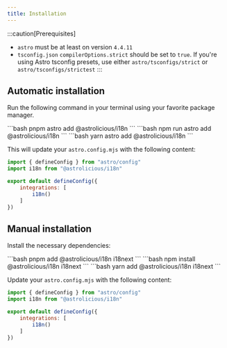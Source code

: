 ```yaml
---
title: Installation
---
```



:::caution[Prerequisites]
- `astro` must be at least on version `4.4.11`
- `tsconfig.json` `compilerOptions.strict` should be set to `true`. If you're using Astro tsconfig presets, use either `astro/tsconfigs/strict` or `astro/tsconfigs/strictest`
:::

## Automatic installation

Run the following command in your terminal using your favorite package manager.

<Tabs>
    <TabItem label="pnpm" icon="pnpm">
    ```bash
    pnpm astro add @astrolicious/i18n
    ```
    </TabItem>
    <TabItem label="npm" icon="seti:npm">
    ```bash
    npm run astro add @astrolicious/i18n
    ```
    </TabItem>
    <TabItem label="yarn" icon="seti:yarn">
    ```bash
    yarn astro add @astrolicious/i18n
    ```
    </TabItem>
</Tabs>

This will update your `astro.config.mjs` with the following content:

```js title="astro.config.mjs" ins={2,6}
import { defineConfig } from "astro/config"
import i18n from "@astrolicious/i18n"

export default defineConfig({
    integrations: [
        i18n()
    ]
})
```

## Manual installation

Install the necessary dependencies:

<Tabs>
    <TabItem label="pnpm" icon="pnpm">
    ```bash
    pnpm add @astrolicious/i18n i18next
    ```
    </TabItem>
    <TabItem label="npm" icon="seti:npm">
    ```bash
    npm install @astrolicious/i18n i18next
    ```
    </TabItem>
    <TabItem label="yarn" icon="seti:yarn">
    ```bash
    yarn add @astrolicious/i18n i18next
    ```
    </TabItem>
</Tabs>

Update your `astro.config.mjs` with the following content:

```js title="astro.config.mjs" ins={2,6}
import { defineConfig } from "astro/config"
import i18n from "@astrolicious/i18n"

export default defineConfig({
    integrations: [
        i18n()
    ]
})
```
